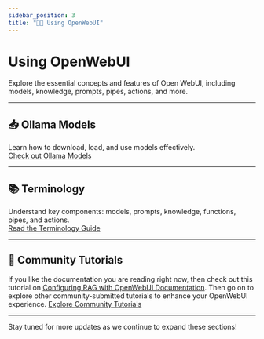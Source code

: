 ```yaml
---
sidebar_position: 3
title: "🧑‍💻 Using OpenWebUI"
---
```


# Using OpenWebUI

Explore the essential concepts and features of Open WebUI, including models, knowledge, prompts, pipes, actions, and more.

---

## 📥 Ollama Models  
Learn how to download, load, and use models effectively.  
[Check out Ollama Models](./OllamaModels.mdx)

---

## 📚 Terminology  
Understand key components: models, prompts, knowledge, functions, pipes, and actions.  
[Read the Terminology Guide](./Terminology.mdx)

---

## 📖 Community Tutorials  
If you like the documentation you are reading right now, then check out this tutorial on [Configuring RAG with OpenWebUI Documentation](../../tutorials/tips/rag-tutorial.md).
Then go on to explore other community-submitted tutorials to enhance your OpenWebUI experience. 
[Explore Community Tutorials](/category/-tutorials)  


---

Stay tuned for more updates as we continue to expand these sections!